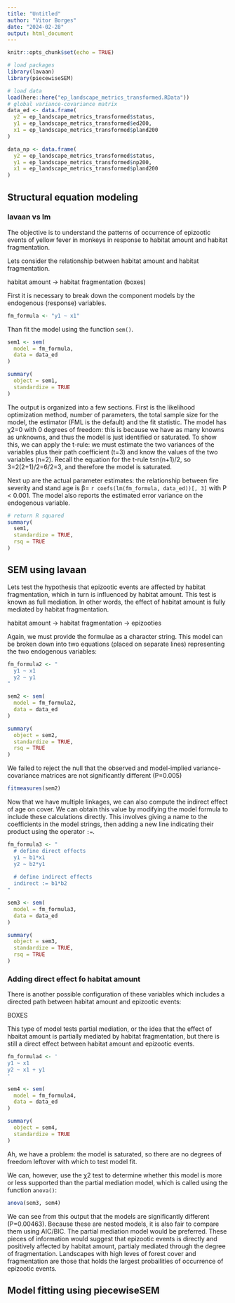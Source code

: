 ```yaml
---
title: "Untitled"
author: "Vitor Borges"
date: "2024-02-28"
output: html_document
---
```


```r
knitr::opts_chunk$set(echo = TRUE)

# load packages
library(lavaan)
library(piecewiseSEM)

# load data
load(here::here("ep_landscape_metrics_transformed.RData"))
# global variance-covariance matrix
data_ed <- data.frame(
  y2 = ep_landscape_metrics_transformed$status,
  y1 = ep_landscape_metrics_transformed$ed200,
  x1 = ep_landscape_metrics_transformed$pland200
)

data_np <- data.frame(
  y2 = ep_landscape_metrics_transformed$status,
  y1 = ep_landscape_metrics_transformed$np200,
  x1 = ep_landscape_metrics_transformed$pland200
)
```

## Structural equation modeling

### lavaan vs lm

The objective is to understand the patterns of occurrence of epizootic events of yellow fever in monkeys in response to habitat amount and habitat fragmentation.

Lets consider the relationship between habitat amount and habitat fragmentation.

habitat amount -> habitat fragmentation (boxes)

First it is necessary to break down the component models by the endogenous (response) variables.

```r
fm_formula <- "y1 ~ x1"
```

Than fit the model using the function `sem()`.

```r
sem1 <- sem(
  model = fm_formula,
  data = data_ed
)
```

```r
summary(
  object = sem1,
  standardize = TRUE
)
```

The output is organized into a few sections. First is the likelihood optimization method, number of parameters, the total sample size for the model, the estimator (FML is the default) and the fit statistic. The model has χ2=0 with 0 degrees of freedom: this is because we have as many knowns as unknowns, and thus the model is just identified or saturated. To show this, we can apply the t-rule: we must estimate the two variances of the variables plus their path coefficient (t=3) and know the values of the two variables (n=2). Recall the equation for the t-rule t≤n(n+1)/2, so 3=2(2+1)/2=6/2=3, and therefore the model is saturated.

Next up are the actual parameter estimates: the relationship between fire severity and stand age is β= `r coefs(lm(fm_formula, data_ed))[, 3]` with P < 0.001. The model also reports the estimated error variance on the endogenous variable.

```r
# return R squared
summary(
  sem1,
  standardize = TRUE,
  rsq = TRUE
)
```

## SEM using lavaan

Lets test the hypothesis that epizootic events are affected by habitat fragmentation, which in turn is influenced by habitat amount. This test is known as full mediation. In other words, the effect of habitat amount is fully mediated by habitat fragmentation.

habitat amount -> habitat fragmentation -> epizooties

Again, we must provide the formulae as a character string. This model can be broken down into two equations (placed on separate lines) representing the two endogenous variables:

```r
fm_formula2 <- "
  y1 ~ x1
  y2 ~ y1
"
```

```r
sem2 <- sem(
  model = fm_formula2,
  data = data_ed
)

summary(
  object = sem2,
  standardize = TRUE,
  rsq = TRUE
)
```

We failed to reject the null that the observed and model-implied variance-covariance matrices are not significantly different (P=0.005)
 
```r
fitmeasures(sem2)
```

Now that we have multiple linkages, we can also compute the indirect effect of age on cover. We can obtain this value by modifying the model formula to include these calculations directly. This involves giving a name to the coefficients in the model strings, then adding a new line indicating their product using the operator `:=`.

```r
fm_formula3 <- "
  # define direct effects
  y1 ~ b1*x1
  y2 ~ b2*y1
  
  # define indirect effects
  indirect := b1*b2
"
```

```r
sem3 <- sem(
  model = fm_formula3,
  data = data_ed
)

summary(
  object = sem3,
  standardize = TRUE,
  rsq = TRUE
)
```

### Adding direct effect fo habitat amount

There is another possible configuration of these variables which includes a directed path between habitat amount and epizootic events:

BOXES

This type of model tests partial mediation, or the idea that the effect of hbaitat amount is partially mediated by habitat fragmentation, but there is still a direct effect between habitat amount and epizootic events.

```r
fm_formula4 <- '
y1 ~ x1
y2 ~ x1 + y1
'

sem4 <- sem(
  model = fm_formula4, 
  data = data_ed
)

summary(
  object = sem4, 
  standardize = TRUE
)
```

Ah, we have a problem: the model is saturated, so there are no degrees of freedom leftover with which to test model fit.

We can, however, use the χ2
test to determine whether this model is more or less supported than the partial mediation model, which is called using the function `anova()`:

```r
anova(sem3, sem4)
```

We can see from this output that the models are significantly different (P=0.00463). Because these are nested models, it is also fair to compare them using AIC/BIC. The partial mediation model would be preferred. These pieces of information would suggest that epizootic events is directly and positively affected by habitat amount, partialy mediated through the degree of fragmentation. Landscapes with high leves of forest cover and fragmentation are those that holds the largest probailities of occurrence of epizootic events.

## Model fitting using piecewiseSEM





